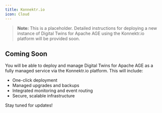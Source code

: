 ```yaml
---
title: Konnektr.io
icon: Cloud
---
```


> **Note:** This is a placeholder. Detailed instructions for deploying a new instance of Digital Twins for Apache AGE using the Konnektr.io platform will be provided soon.

## Coming Soon

You will be able to deploy and manage Digital Twins for Apache AGE as a fully managed service via the Konnektr.io platform. This will include:

- One-click deployment
- Managed upgrades and backups
- Integrated monitoring and event routing
- Secure, scalable infrastructure

Stay tuned for updates!
